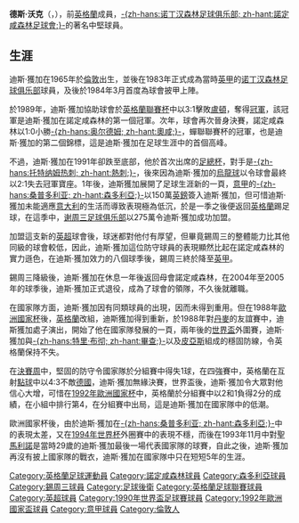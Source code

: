 {{noteTA
|T=zh-hans:德斯·沃克; zh-hant:迪斯·獲加;
|1=zh-hans:德斯·沃克; zh-hant:迪斯·獲加;
|2=zh-hans:诺丁汉森林足球俱乐部; zh-hant:諾定咸森林足球會;
|3=zh-hans:谢周三足球俱乐部; zh-hant:錫周三;
}}

{{Football player infobox| 
| playername= 迪斯·獲加<br >''Des Walker''
| image    = File:Des walker.jpg
| image_size = 250px
| fullname = Desmond Sinclair Walker
| nickname = 
| dateofbirth = {{birth date and age|1965|11|26}}
| height      = {{height|feet=5|in=11}} 
| countryofbirth = [[英格蘭|英格蘭]]
| cityofbirth = [[倫敦|倫敦]]
| currentclub  = 
| position = 中堅
| youthyears = 
| youthclubs = 
| years = 1983-1992<br>1992-1993<br>1993-2001<br>2002-2005
| clubs = [[诺丁汉森林足球俱乐部|-{zh-hans:诺丁汉森林; zh-hant:諾定咸森林;}-]]<br>[[森多利亞足球俱樂部|-{zh-hans:桑普多利亚; zh-hant:森多利亞;}-]]<br>[[谢周三足球俱乐部|-{zh-hans:谢周三足球俱乐部; zh-hant:錫周三;}-]]<br>-{zh-hans:诺丁汉森林; zh-hant:諾定咸森林;}-
| caps(goals) = 264 (1)<br>{{0}}30 (0)<br>307 (0) <br>{{0}}57 (0)
| nationalyears = 1988-1993
| nationalteam = [[英格蘭國家足球隊|英格蘭]]
| nationalcaps(goals) = {{0}}59 (0)
}}

'''德斯·沃克'''（{{lang-en|'''Des Walker'''}}，{{bd|1965年|11月26日|catIdx=W}}），前[[英格蘭國家足球隊|英格蘭]]成員，[[诺丁汉森林足球俱乐部|-{zh-hans:诺丁汉森林足球俱乐部; zh-hant:諾定咸森林足球會;}-]]的著名中堅球員。

== 生涯 ==
迪斯·獲加在1965年於[[倫敦|倫敦]]出生，並後在1983年正式成為當時[[英格蘭足球甲級聯賽|英甲]]的[[诺丁汉森林足球俱乐部|诺丁汉森林足球俱乐部]]球員，及後於1984年3月首度為球會披甲上陣。

於1989年，迪斯·獲加協助球會於[[英格蘭聯賽杯|英格蘭聯賽杯]]中以3:1擊敗[[卢顿足球俱乐部|盧頓]]，奪得[[冠軍|冠軍]]，該冠軍是迪斯·獲加在諾定咸森林的第一個冠軍。次年，球會再次晉身決賽，諾定咸森林以1:0小勝[[奥尔德姆足球俱乐部|-{zh-hans:奥尔德姆; zh-hant:奧咸;}-]]，蟬聯聯賽杯的冠軍，也是迪斯·獲加的第二個錦標，這是迪斯·獲加在足球生涯中的首個高峰。

不過，迪斯·獲加在1991年卻跌至底部，他於首次出席的[[英格蘭足總杯|足總杯]]，對手是[[托特纳姆足球俱乐部|-{zh-hans:托特纳姆热刺; zh-hant:熱刺;}-]]，後來因為迪斯·獲加的[[烏龍球|烏龍球]]以令球會最終以2:1失去冠軍寶座。1年後，迪斯獲加展開了足球生涯新的一頁，[[意甲|意甲]]的[[森多利亞足球俱樂部|-{zh-hans:桑普多利亚; zh-hant:森多利亞;}-]]以150萬[[英鎊|英鎊]]簽入迪斯·獲加，但可惜迪斯·獲加未能適應[[意大利|意大利]]的生活而導致表現極為低沉，於是一季之後便返回[[英格蘭|英格蘭]]踢足球，在這季中，[[谢周三足球俱乐部|谢周三足球俱乐部]]以275萬令迪斯·獲加成功加盟。

加盟這支新的[[英超|英超]]球會後，球迷都對他付有厚望，但畢竟錫周三的整體能力比其他同級的球會較低，因此，迪斯·獲加這位防守球員的表現顯然比起在諾定咸森林的實力遜色，在迪斯·獲加效力的八個球季後，錫周三終於降至[[英格蘭足球甲級聯賽|英甲]]。

錫周三降級後，迪斯·獲加在休息一年後返回母會諾定咸森林，在2004年至2005年的球季後，迪斯·獲加正式退役，成為了球會的領隊，不久後就離職。

在國家隊方面，迪斯·獲加因有同類球員的出現，因而未得到重用。但在1988年[[歐洲國家杯|歐洲國家杯]]後，[[英格蘭國家足球隊|英格蘭]]改組，迪斯獲加得到重新，於1988年對[[丹麥國家足球隊|丹麥]]的友誼賽中，迪斯獲加處子演出，開始了他在國家隊發展的一頁，兩年後的[[世界盃|世界盃]]外圍賽，迪斯·獲加與[[特里·布彻|-{zh-hans:特里·布彻; zh-hant:畢查;}-]]以及[[皮亞斯|皮亞斯]]組成的穩固防線，令英格蘭保持不失。

在[[1990年世界杯足球賽|決賽周]]中，堅固的防守令國家隊於分組賽中得失1球，在四強賽中，英格蘭在互射[[點球|點球]]中以4:3不敵[[德國國家足球隊|德國]]，迪斯·獲加無緣決賽，世界盃後，迪斯·獲加令大眾對他信心大增，可惜在[[1992年歐洲國家杯|1992年歐洲國家杯]]中，英格蘭於分組賽中以2和1負得2分的成績，在小組中排行第4，在分組賽中出局，這是迪斯·獲加在國家隊中的低潮。

歐洲國家杯後，由於迪斯·獲加在[[森多利亞足球俱樂部|-{zh-hans:桑普多利亚; zh-hant:森多利亞;}-]]中的表現太差，又在[[1994年世界杯足球賽|1994年世界杯]]外圈賽中的表現不穩，而後在1993年11月中對[[聖馬利諾國家足球隊|聖馬利諾]]是當時29歲的迪斯·獲加最後一場代表國家隊的球賽，自此之後，迪斯·獲加再沒有披上國家隊的戰衣，迪斯·獲加在國家隊中只在短短5年的生涯。

{{1990年世界盃足球賽英格蘭參賽名單}}

{{DEFAULTSORT:Walker, Des}}
[[Category:英格蘭足球運動員|Category:英格蘭足球運動員]]
[[Category:諾定咸森林球員|Category:諾定咸森林球員]]
[[Category:森多利亞球員|Category:森多利亞球員]]
[[Category:錫周三球員|Category:錫周三球員]]
[[Category:足球後衛|Category:足球後衛]]
[[Category:英格蘭足球聯賽球員|Category:英格蘭足球聯賽球員]]
[[Category:英超球員|Category:英超球員]]
[[Category:1990年世界盃足球賽球員|Category:1990年世界盃足球賽球員]]
[[Category:1992年歐洲國家盃球員|Category:1992年歐洲國家盃球員]]
[[Category:意甲球員|Category:意甲球員]]
[[Category:倫敦人|Category:倫敦人]]